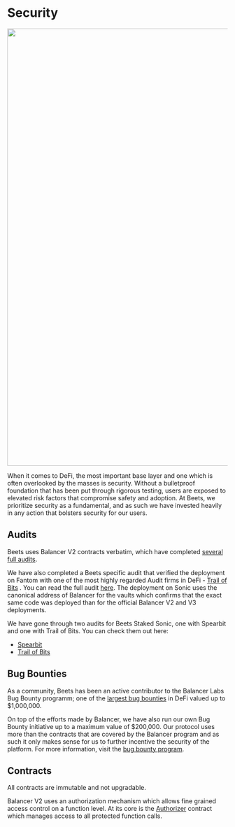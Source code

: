 # Security
<img width="1000" src= "https://user-images.githubusercontent.com/109503546/208098525-d55007cd-0d2f-4970-a199-074fe3ee14fd.png" />

When it comes to DeFi, the most important base layer and one which is often overlooked by the masses is security. Without a bulletproof foundation that has been put through rigorous testing, users are exposed to elevated risk factors that compromise safety and adoption. At Beets, we prioritize security as a fundamental, and as such we have invested heavily in any action that bolsters security for our users.

## Audits

Beets uses Balancer V2 contracts verbatim, which have completed [several full audits](https://docs.balancer.fi/core-concepts/security/audits). 

We have also completed a Beets specific audit that verified the deployment on Fantom with one of the most highly regarded Audit firms in DeFi - [Trail of Bits](https://www.trailofbits.com) . You can read the full audit [here](https://github.com/trailofbits/publications/blob/master/reviews/BeethovenXSummary.pdf).
The deployment on Sonic uses the canonical address of Balancer for the vaults which confirms that the exact same code was deployed than for the official Balancer V2 and V3 deployments.

We have gone through two audits for Beets Staked Sonic, one with Spearbit and one with Trail of Bits. You can check them out here:
-   [Spearbit](https://cantina.xyz/portfolio/71a6f59b-7533-4ae9-87c5-d1d1bf6d675a)
-   [Trail of Bits](https://github.com/trailofbits/publications/blob/master/reviews/2025-01-beethovenx-sonicstaking-securityreview.pdf)


## Bug Bounties

As a community, Beets has been an active contributor to the Balancer Labs Bug Bounty programm; one of the [largest bug bounties](https://immunefi.com/bounty/balancer/) in DeFi valued up to $1,000,000. 

On top of the efforts made by Balancer, we have also run our own Bug Bounty initiative up to a maximum value of $200,000. 
Our protocol uses more than the contracts that are covered by the Balancer program and as such it only makes sense for us to further 
incentive the security of the platform. For more information, visit the [bug bounty program](https://immunefi.com/bounty/beethovenx/).

## Contracts

All contracts are immutable and not upgradable. 

Balancer V2 uses an authorization mechanism which allows fine grained access control on a function level. At its core is the [Authorizer](https://sonicscan.org/address/0xE39B5e3B6D74016b2F6A9673D7d7493B6DF549d5#code) contract which manages access to all protected function calls.
